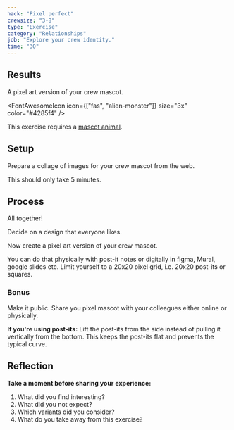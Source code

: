 ```yaml
---
hack: "Pixel perfect"
crewsize: "3-8"
type: "Exercise"
category: "Relationships"
job: "Explore your crew identity."
time: "30"
---
```


## Results

A pixel art version of your crew mascot.

<FontAwesomeIcon icon={["fas", "alien-monster"]} size="3x" color="#4285f4" />

This exercise requires a [mascot animal](../mascot-animals).

## Setup

Prepare a collage of images for your crew mascot from the web.

This should only take 5 minutes.

## Process

All together!

Decide on a design that everyone likes.

Now create a pixel art version of your crew mascot.

You can do that physically with post-it notes or digitally in figma, Mural, google slides etc.
Limit yourself to a 20x20 pixel grid, i.e. 20x20 post-its or squares.

### Bonus

Make it public.
Share you pixel mascot with your colleagues either online or physically.

**If you're using post-its:**
Lift the post-its from the side instead of pulling it vertically from the bottom.
This keeps the post-its flat and prevents the typical curve.

## Reflection

**Take a moment before sharing your experience:**

1. What did you find interesting?
2. What did you not expect?
3. Which variants did you consider?
4. What do you take away from this exercise?
